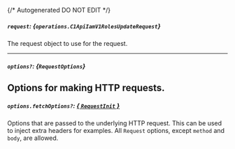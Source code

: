 {/* Autogenerated DO NOT EDIT  */}

##### `request`: *{`operations.C1ApiIamV1RolesUpdateRequest`}*
The request object to use for the request.

<Collapsible openLabel={Labels.showProperties} closeLabel={Labels.hideProperties}>
  <C1ApiIamV1RolesUpdateRequest />
</Collapsible>

---
##### `options?`: *{`RequestOptions`}*
Options for making HTTP requests.
---
##### `options.fetchOptions?`: [*{ `RequestInit` }*](https://developer.mozilla.org/en-US/docs/Web/API/Request/Request#options)
Options that are passed to the underlying HTTP request. This can be used to inject extra headers for examples. All `Request` options, except `method` and `body`, are allowed.

